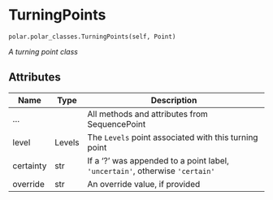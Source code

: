 # TurningPoints { #aligned_textgrid.polar.polar_classes.TurningPoints }

`polar.polar_classes.TurningPoints(self, Point)`

_A turning point class_

## Attributes

| Name      | Type   | Description                                                                  |
|-----------|--------|------------------------------------------------------------------------------|
| ...       |        | All methods and attributes from SequencePoint                                |
| level     | Levels | The `Levels` point associated with this turning point                        |
| certainty | str    | If a '?' was appended to a point label, `'uncertain'`, otherwise `'certain'` |
| override  | str    | An override value, if provided                                               |
